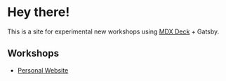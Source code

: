 
<Container variant="copy" as={BaseStyles}>

# Hey there!

This is a site for experimental new workshops using [MDX Deck](https://github.com/jxnblk/mdx-deck) + Gatsby.

## Workshops

- [Personal Website](/personal-website)

</Container>
